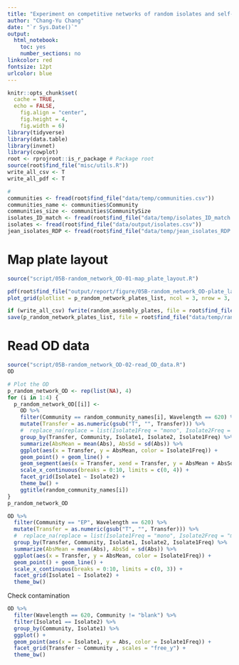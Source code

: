 ```yaml
---
title: "Experiment on competitive networks of random isolates and self-assembled isolates"
author: "Chang-Yu Chang"
date: "`r Sys.Date()`"
output:
  html_notebook:
    toc: yes
    number_sections: no
linkcolor: red
fontsize: 12pt
urlcolor: blue
---
```


```r
knitr::opts_chunk$set(
  cache = TRUE, 
  echo = FALSE,
	fig.align = "center",
	fig.height = 4,
	fig.width = 6)
library(tidyverse)
library(data.table)
library(invnet)
library(cowplot)
root <- rprojroot::is_r_package # Package root
source(root$find_file("misc/utils.R"))
write_all_csv <- T
write_all_pdf <- T

# 
communities <- fread(root$find_file("data/temp/communities.csv"))
communities_name <- communities$Community
communities_size <- communities$CommunitySize
isolates_ID_match <- fread(root$find_file("data/temp/isolates_ID_match.csv"))
isolates <- fread(root$find_file("data/output/isolates.csv"))
jean_isolates_RDP <- fread(root$find_file("data/temp/jean_isolates_RDP.csv"))
```

# Map plate layout

```r
source("script/05B-random_network_OD-01-map_plate_layout.R")
```

```r
pdf(root$find_file("output/report/figure/05B-random_network_OD-plate_layout.pdf"), width = 15, height = 12);
plot_grid(plotlist = p_random_network_plates_list, ncol = 3, nrow = 3, , labels = names(p_random_network_plates_list)); invisible(dev.off())
```


```r
if (write_all_csv) fwrite(random_assembly_plates, file = root$find_file("data/temp/random_assembly_plates.csv"))
save(p_random_network_plates_list, file = root$find_file("data/temp/random_network_plate_layout.RData"))
```

# Read OD data

```r
source("script/05B-random_network_OD-02-read_OD_data.R")
OD
```

```r
# Plot the OD 
p_random_network_OD <- rep(list(NA), 4)
for (i in 1:4) {
  p_random_network_OD[[i]] <- 
    OD %>% 
    filter(Community == random_community_names[i], Wavelength == 620) %>% 
    mutate(Transfer = as.numeric(gsub("T", "", Transfer))) %>% 
    #  replace_na(replace = list(Isolate1Freq = "mono", Isolate2Freq = "mono")) %>%
    group_by(Transfer, Community, Isolate1, Isolate2, Isolate1Freq) %>% 
    summarize(AbsMean = mean(Abs), AbsSd = sd(Abs)) %>% 
    ggplot(aes(x = Transfer, y = AbsMean, color = Isolate1Freq)) +
    geom_point() + geom_line() +
    geom_segment(aes(x = Transfer, xend = Transfer, y = AbsMean + AbsSd, yend = AbsMean - AbsSd)) +
    scale_x_continuous(breaks = 0:10, limits = c(0, 4)) + 
    facet_grid(Isolate1 ~ Isolate2) +
    theme_bw() +
    ggtitle(random_community_names[i])
}
p_random_network_OD
```

```r
OD %>% 
  filter(Community == "EP", Wavelength == 620) %>% 
  mutate(Transfer = as.numeric(gsub("T", "", Transfer))) %>% 
  #  replace_na(replace = list(Isolate1Freq = "mono", Isolate2Freq = "mono")) %>%
  group_by(Transfer, Community, Isolate1, Isolate2, Isolate1Freq) %>%
  summarize(AbsMean = mean(Abs), AbsSd = sd(Abs)) %>% 
  ggplot(aes(x = Transfer, y = AbsMean, color = Isolate1Freq)) +
  geom_point() + geom_line() +
  scale_x_continuous(breaks = 0:10, limits = c(0, 3)) + 
  facet_grid(Isolate1 ~ Isolate2) +
  theme_bw()
```



Check contamination

```r
OD %>% 
  filter(Wavelength == 620, Community != "blank") %>% 
  filter(Isolate1 == Isolate2) %>%
  group_by(Community, Isolate1) %>% 
  ggplot() +
  geom_point(aes(x = Isolate1, y = Abs, color = Isolate1Freq)) +
  facet_grid(Transfer ~ Community , scales = "free_y") +
  theme_bw()
  
```








